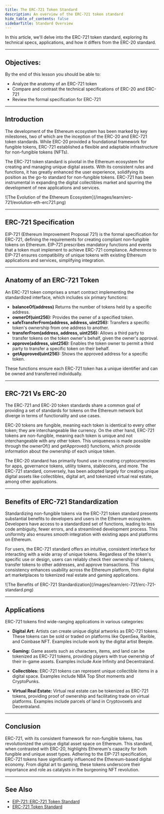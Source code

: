 ```yaml
---
title: The ERC-721 Token Standard
description: An overview of the ERC-721 token standard
hide_table_of_contents: false
sidebarTitle: Standard Overview
---
```


In this article, we'll delve into the ERC-721 token standard, exploring its technical specs, applications, and how it differs from the ERC-20 standard.

---

## Objectives:

By the end of this lesson you should be able to:

- Analyze the anatomy of an ERC-721 token
- Compare and contrast the technical specifications of ERC-20 and ERC-721
- Review the formal specification for ERC-721

---

## Introduction

The development of the Ethereum ecosystem has been marked by key milestones, two of which are the inception of the ERC-20 and ERC-721 token standards. While ERC-20 provided a foundational framework for fungible tokens, ERC-721 established a flexible and adaptable infrastructure for non-fungible tokens (NFTs).

The ERC-721 token standard is pivotal in the Ethereum ecosystem for creating and managing unique digital assets. With its consistent rules and functions, it has greatly enhanced the user experience, solidifying its position as the go-to standard for non-fungible tokens. ERC-721 has been instrumental in expanding the digital collectibles market and spurring the development of new applications and services.

<Frame>
![The Evolution of the Ethereum Ecosystem](/images/learn/erc-721/evolution-eth-erc721.png)
</Frame>

---

## ERC-721 Specification

EIP-721 (Ethereum Improvement Proposal 721) is the formal specification for ERC-721, defining the requirements for creating compliant non-fungible tokens on Ethereum. EIP-721 prescribes mandatory functions and events that a token must implement to achieve ERC-721 compliance. Adherence to EIP-721 ensures compatibility of unique tokens with existing Ethereum applications and services, simplifying integration.

---

## Anatomy of an ERC-721 Token

An ERC-721 token comprises a smart contract implementing the standardized interface, which includes six primary functions:

- **balanceOf(address)** Returns the number of tokens held by a specific address.
- **ownerOf(uint256):** Provides the owner of a specified token.
- **safeTransferFrom(address, address, uint256):** Transfers a specific token's ownership from one address to another.
- **transferFrom(address, address, uint256):** Allows a third party to transfer tokens on the token owner's behalf, given the owner's approval.
- **approve(address, uint256):** Enables the token owner to permit a third party to transfer a specific token on their behalf.
- **getApproved(uint256):** Shows the approved address for a specific token.

These functions ensure each ERC-721 token has a unique identifier and can be owned and transferred individually.

---

## ERC-721 Vs ERC-20

The ERC-721 and ERC-20 token standards share a common goal of providing a set of standards for tokens on the Ethereum network but diverge in terms of functionality and use cases.

ERC-20 tokens are fungible, meaning each token is identical to every other token; they are interchangeable like currency. On the other hand, ERC-721 tokens are non-fungible, meaning each token is unique and not interchangeable with any other token. This uniqueness is made possible through the ownerOf() and getApproved() functions, which provide information about the ownership of each unique token.

The ERC-20 standard has primarily found use in creating cryptocurrencies for apps, governance tokens, utility tokens, stablecoins, and more. The ERC-721 standard, conversely, has been adopted largely for creating unique digital assets like collectibles, digital art, and tokenized virtual real estate, among other applications.

---

## Benefits of ERC-721 Standardization

Standardizing non-fungible tokens via the ERC-721 token standard presents substantial benefits to developers and users in the Ethereum ecosystem. Developers have access to a standardized set of functions, leading to less code ambiguity, fewer errors, and a streamlined development process. This uniformity also ensures smooth integration with existing apps and platforms on Ethereum.

For users, the ERC-721 standard offers an intuitive, consistent interface for interacting with a wide array of unique tokens. Regardless of the token's specific use or design, users can reliably check their ownership of tokens, transfer tokens to other addresses, and approve transactions. This consistency enhances usability across the Ethereum platform, from digital art marketplaces to tokenized real estate and gaming applications.

<Frame>
![The Benefits of ERC-721 Standardization](/images/learn/erc-721/erc-721-standard.png)
</Frame>

---

## Applications

ERC-721 tokens find wide-ranging applications in various categories:

- **Digital Art:** Artists can create unique digital artworks as ERC-721 tokens. These tokens can be sold or traded on platforms like OpenSea, Rarible, and Coinbase NFT. Examples include work by the digital artist Beeple.

- **Gaming:** Game assets such as characters, items, and land can be tokenized as ERC-721 tokens, providing players with true ownership of their in-game assets. Examples include Axie Infinity and Decentraland.

- **Collectibles:** ERC-721 tokens can represent unique collectible items in a digital space. Examples include NBA Top Shot moments and CryptoPunks.

- **Virtual Real Estate:** Virtual real estate can be tokenized as ERC-721 tokens, providing proof of ownership and facilitating trade on virtual platforms. Examples include parcels of land in Cryptovoxels and Decentraland.

---

## Conclusion

ERC-721, with its consistent framework for non-fungible tokens, has revolutionized the unique digital asset space on Ethereum. This standard, when contrasted with ERC-20, highlights Ethereum's capacity for both fungible and unique asset types. Adhering to the EIP-721 specification, ERC-721 tokens have significantly influenced the Ethereum-based digital economy. From digital art to gaming, these tokens underscore their importance and role as catalysts in the burgeoning NFT revolution.

---

## See Also

- [EIP-721: ERC-721 Token Standard](https://eips.ethereum.org/EIPS/eip-721)
- [ERC-721 Token Standard](https://ethereum.org/en/developers/docs/standards/tokens/erc-721/)

